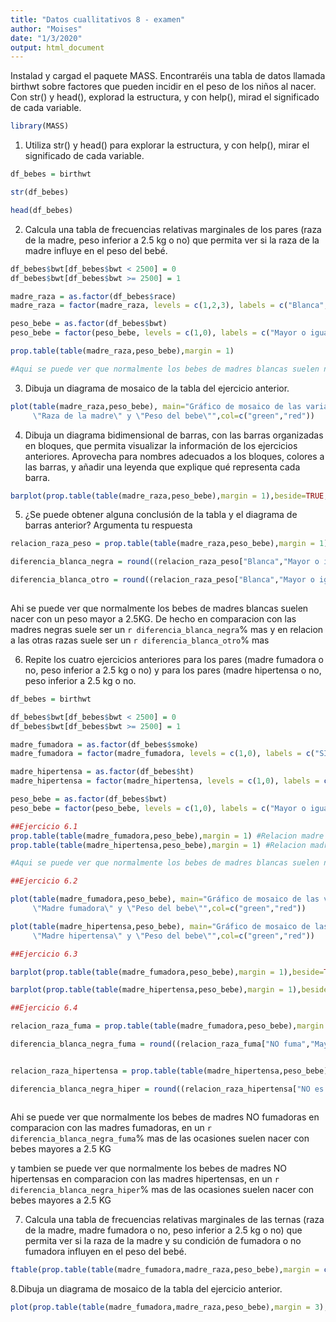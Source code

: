 ```yaml
---
title: "Datos cuallitativos 8 - examen"
author: "Moises"
date: "1/3/2020"
output: html_document
---
```


Instalad y cargad el paquete MASS. Encontraréis una tabla de datos llamada birthwt sobre factores que pueden incidir en el peso de los niños al nacer. Con str() y head(), explorad la estructura, y con help(), mirad el significado de cada variable.

```r
library(MASS)

```

1. Utiliza str() y head() para explorar la estructura, y con help(), mirar el significado de cada variable.

```r

df_bebes = birthwt

str(df_bebes)

head(df_bebes)

```

2. Calcula una tabla de frecuencias relativas marginales de los pares (raza de la madre, peso inferior a 2.5 kg o no) que permita ver si la raza de la madre influye en el peso del bebé. 

```r

df_bebes$bwt[df_bebes$bwt < 2500] = 0
df_bebes$bwt[df_bebes$bwt >= 2500] = 1

madre_raza = as.factor(df_bebes$race)
madre_raza = factor(madre_raza, levels = c(1,2,3), labels = c("Blanca","Negra","Otro"))

peso_bebe = as.factor(df_bebes$bwt)
peso_bebe = factor(peso_bebe, levels = c(1,0), labels = c("Mayor o igual a 2.5 KG","Menor a 2.5 KG"))

prop.table(table(madre_raza,peso_bebe),margin = 1)

#Aqui se puede ver que normalmente los bebes de madres blancas suelen nacer con un peso mayor a 2.5KG a difernecia de otras razas

```


3. Dibuja un diagrama de mosaico de la tabla del ejercicio anterior.
```r

plot(table(madre_raza,peso_bebe), main="Gráfico de mosaico de las variables
     \"Raza de la madre\" y \"Peso del bebe\"",col=c("green","red"))

```

4. Dibuja un diagrama bidimensional de barras, con las barras organizadas en bloques, que permita visualizar la información de los ejercicios anteriores. Aprovecha para nombres adecuados a los bloques, colores a las barras, y añadir una leyenda que explique qué representa cada barra. 
```r

barplot(prop.table(table(madre_raza,peso_bebe),margin = 1),beside=TRUE,legend.text = TRUE,col=c("white","black","blue"), ,ylim=c(0,0.90))


```

5. ¿Se puede obtener alguna conclusión de la tabla y el diagrama de barras anterior? Argumenta tu respuesta

```r

relacion_raza_peso = prop.table(table(madre_raza,peso_bebe),margin = 1)

diferencia_blanca_negra = round((relacion_raza_peso["Blanca","Mayor o igual a 2.5 KG"] - relacion_raza_peso["Negra","Mayor o igual a 2.5 KG"])*100,2)

diferencia_blanca_otro = round((relacion_raza_peso["Blanca","Mayor o igual a 2.5 KG"] - relacion_raza_peso["Otro","Mayor o igual a 2.5 KG"])*100,2)
  
```


Ahi se puede ver que normalmente los bebes de madres blancas suelen nacer con un peso mayor a 2.5KG. De hecho en comparacion con las madres negras suele ser un  `r diferencia_blanca_negra`% mas y en relacion a las otras razas suele ser un `r diferencia_blanca_otro`% mas

6. Repite los cuatro ejercicios anteriores para los pares (madre fumadora o no, peso inferior a 2.5 kg o no) y para los pares (madre hipertensa o no, peso inferior a 2.5 kg o no.
```r

df_bebes = birthwt

df_bebes$bwt[df_bebes$bwt < 2500] = 0
df_bebes$bwt[df_bebes$bwt >= 2500] = 1

madre_fumadora = as.factor(df_bebes$smoke)
madre_fumadora = factor(madre_fumadora, levels = c(1,0), labels = c("SI fuma","NO fuma"))

madre_hipertensa = as.factor(df_bebes$ht)
madre_hipertensa = factor(madre_hipertensa, levels = c(1,0), labels = c("Es hipertensa","NO es hipertensa"))

peso_bebe = as.factor(df_bebes$bwt)
peso_bebe = factor(peso_bebe, levels = c(1,0), labels = c("Mayor o igual a 2.5 KG","Menor a 2.5 KG"))

##Ejercicio 6.1 
prop.table(table(madre_fumadora,peso_bebe),margin = 1) #Relacion madre fumadora con peso del bebe
prop.table(table(madre_hipertensa,peso_bebe),margin = 1) #Relacion madre hipertensa con peso del bebe

#Aqui se puede ver que normalmente los bebes de madres blancas suelen nacer con un peso mayor a 2.5KG a difernecia de otras razas


```

```r

##Ejercicio 6.2

plot(table(madre_fumadora,peso_bebe), main="Gráfico de mosaico de las variables
     \"Madre fumadora\" y \"Peso del bebe\"",col=c("green","red"))

plot(table(madre_hipertensa,peso_bebe), main="Gráfico de mosaico de las variables
     \"Madre hipertensa\" y \"Peso del bebe\"",col=c("green","red"))

```

```r

##Ejercicio 6.3 

barplot(prop.table(table(madre_fumadora,peso_bebe),margin = 1),beside=TRUE,legend.text = TRUE, ylim=c(0,0.90))

barplot(prop.table(table(madre_hipertensa,peso_bebe),margin = 1),beside=TRUE,legend.text = TRUE, ylim=c(0,0.90))

```

```r

##Ejercicio 6.4

relacion_raza_fuma = prop.table(table(madre_fumadora,peso_bebe),margin = 1)

diferencia_blanca_negra_fuma = round((relacion_raza_fuma["NO fuma","Mayor o igual a 2.5 KG"] - relacion_raza_fuma["SI fuma","Mayor o igual a 2.5 KG"])*100,2)


relacion_raza_hipertensa = prop.table(table(madre_hipertensa,peso_bebe),margin = 1)

diferencia_blanca_negra_hiper = round((relacion_raza_hipertensa["NO es hipertensa","Mayor o igual a 2.5 KG"] - relacion_raza_hipertensa["Es hipertensa","Mayor o igual a 2.5 KG"])*100,2)



```

Ahi se puede ver que normalmente los bebes de madres NO fumadoras en comparacion con las madres fumadoras, en un `r diferencia_blanca_negra_fuma`% mas de las ocasiones suelen nacer con bebes mayores a 2.5 KG

y tambien se puede ver que normalmente los bebes de madres NO hipertensas en comparacion con las madres hipertensas, en un `r diferencia_blanca_negra_hiper`% mas de las ocasiones suelen nacer con bebes mayores a 2.5 KG

7. Calcula una tabla de frecuencias relativas marginales de las ternas (raza de la madre, madre fumadora o no, peso inferior a 2.5 kg o no) que permita ver si la raza de la madre y su condición de fumadora o no fumadora influyen en el peso del bebé. 

```r

ftable(prop.table(table(madre_fumadora,madre_raza,peso_bebe),margin = c(1,2))) #Se puede ver como las mas propensas a tener hijos menor a 2.5KG son las madres negras que fuman mientras las que son menos propensas, son las madres blancas que no fuman


```

8.Dibuja un diagrama de mosaico de la tabla del ejercicio anterior.
```r
plot(prop.table(table(madre_fumadora,madre_raza,peso_bebe),margin = 3), main="que permita ver si la raza de la \nmadre y su condición de fumadora o no \nfumadora influyen en el peso del bebé")
```

